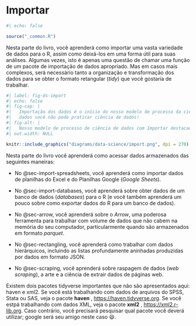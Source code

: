 # Importar {#sec-import .unnumbered}

```r
#| echo: false

source("_common.R")
```

Nesta parte do livro, você aprenderá como importar uma vasta variedade de dados para o R, assim como deixá-los em uma forma útil para suas análises.
Algumas vezes, isto é apenas uma questão de chamar uma função de um pacote de importação de dados apropriado.
Mas em casos mais complexos, será necessário tanto a organização e transformação dos dados para se obter o formato retangular (*tidy*) que você gostaria de trabalhar.

```r
#| label: fig-ds-import
#| echo: false
#| fig-cap: |
#|   Importação dos dados é o início do nosso modelo de processo da ciência de dados; sem
#|   dados você não pode praticar ciência de dados!
#| fig-alt: |
#|   Nosso modelo de processo de ciência de dados com Importar destacado em azul.
#| out.width: NULL

knitr::include_graphics("diagrams/data-science/import.png", dpi = 270)
```

Nesta parte do livro você aprenderá como acessar dados armazenados das seguintes maneiras:

-   No @sec-import-spreadsheets, você aprenderá como importar dados de planilhas do Excel e do Planilhas Google (*Google Sheets*).

-   No @sec-import-databases, você aprenderá sobre obter dados de um banco de dados (*databases*) para o R (e você também aprenderá um pouco sobre como exportar dados do R para um banco de dados).

-   No @sec-arrow, você aprenderá sobre o *Arrow*, uma poderosa ferramenta para trabalhar com volume de dados que não cabem na memória do seu computador, particularmente quando são armazenados em formato *parquet*.

-   No @sec-rectangling, você aprenderá como trabalhar com dados hierárquicos, incluindo as listas profundamente aninhadas produzidas por dados em formato JSON.

-   No @sec-scraping, você aprenderá sobre raspagem de dados (*web scraping*), a arte e a ciência de extrair dados de páginas web.

Existem dois pacotes tidyverse importantes que não são apresentados aqui: haven e xml2.
Se você está trabalhando com dados de arquivos do SPSS, Stata ou SAS, veja o pacote **haven** , <https://haven.tidyverse.org>.
Se você estpá trabalhando com dados XML, veja o pacote **xml2** , <https://xml2.r-lib.org>.
Caso contrário, você precisará pesquisar qual pacote você deverá utilizar; google será seu amigo neste caso 😃.
